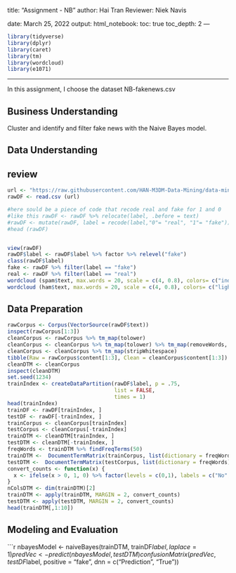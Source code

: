 title: "Assignment - NB"
author: Hai Tran
Reviewer: Niek Navis

date: March 25, 2022
output:
   html_notebook:
    toc: true
    toc_depth: 2
---

```{r}
library(tidyverse)
library(dplyr)
library(caret)
library(tm)
library(wordcloud)
library(e1071)
```
---
In this assignment, I choose the dataset NB-fakenews.csv

## Business Understanding
Cluster and identify and filter fake news with the Naive Bayes model. 

## Data Understanding 

## review 
```{r}
url <- "https://raw.githubusercontent.com/HAN-M3DM-Data-Mining/data-mining-s2y2122-thtran942/master/datasets/NB-fakenews.csv"
rawDF <- read.csv (url)

#here sould be a piece of code that recode real and fake for 1 and 0 
#like this rawDF <- rawDF %>% relocate(label, .before = text)
#rawDF <- mutate(rawDF, label = recode(label,"0"= "real", "1"= "fake"))
#head (rawDF)


view(rawDF)
rawDF$label <- rawDF$label %>% factor %>% relevel("fake")
class(rawDF$label)
fake <- rawDF %>% filter(label == "fake")
real <- rawDF %>% filter(label == "real")
wordcloud (spam$text, max.words = 20, scale = c(4, 0.8), colors= c("indianred1","indianred2","indianred3","indianred"))
wordcloud (ham$text, max.words = 20, scale = c(4, 0.8), colors= c("lightsteelblue1","lightsteelblue2","lightsteelblue3","lightsteelblue"))
```

## Data Preparation
```{r}
rawCorpus <- Corpus(VectorSource(rawDF$text))
inspect(rawCorpus[1:3])
cleanCorpus <- rawCorpus %>% tm_map(tolower)
cleanCorpus <- cleanCorpus %>% tm_map(tolower) %>% tm_map(removeWords, stopwords()) %>% tm_map(removePunctuation)
cleanCorpus <- cleanCorpus %>% tm_map(stripWhitespace)
tibble(Raw = rawCorpus$content[1:3], Clean = cleanCorpus$content[1:3])
cleanDTM <- cleanCorpus 
inspect(cleanDTM)
set.seed(1234)
trainIndex <- createDataPartition(rawDF$label, p = .75, 
                                  list = FALSE, 
                                  times = 1)
head(trainIndex)
trainDF <- rawDF[trainIndex, ]
testDF <- rawDF[-trainIndex, ]
trainCorpus <- cleanCorpus[trainIndex]
testCorpus <- cleanCorpus[-trainIndex]
trainDTM <- cleanDTM[trainIndex, ]
testDTM <- cleanDTM[-trainIndex, ]
freqWords <- trainDTM %>% findFreqTerms(50)
trainDTM <-  DocumentTermMatrix(trainCorpus, list(dictionary = freqWords))
testDTM <-  DocumentTermMatrix(testCorpus, list(dictionary = freqWords))
convert_counts <- function(x) {
  x <- ifelse(x > 0, 1, 0) %>% factor(levels = c(0,1), labels = c("No", "Yes"))
}
nColsDTM <- dim(trainDTM)[2]
trainDTM <- apply(trainDTM, MARGIN = 2, convert_counts)
testDTM <- apply(testDTM, MARGIN = 2, convert_counts)
head(trainDTM[,1:10])
```
## Modeling and Evaluation
```{r}
nbayesModel <-  naiveBayes(trainDTM, trainDF$label, laplace = 1)
predVec <- predict(nbayesModel, testDTM)
confusionMatrix(predVec, testDF$label, positive = "fake", dnn = c("Prediction", "True"))



